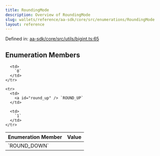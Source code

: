 ```yaml
---
title: RoundingMode
description: Overview of RoundingMode
slug: wallets/reference/aa-sdk/core/src/enumerations/RoundingMode
layout: reference
---
```


Defined in: [aa-sdk/core/src/utils/bigint.ts:65](https://github.com/alchemyplatform/aa-sdk/blob/e3c1a23e6e03f44bf2db3afddb97a91b175cba58/aa-sdk/core/src/utils/bigint.ts#L65)

## Enumeration Members

<table>
  <thead>
    <tr>
      <th align="left">Enumeration Member</th>
      <th align="left">Value</th>
    </tr>
  </thead>

  <tbody>
    <tr>
      <td>
        <a id="round_down" /> `ROUND_DOWN`
      </td>

      <td>
        `0`
      </td>
    </tr>

    <tr>
      <td>
        <a id="round_up" /> `ROUND_UP`
      </td>

      <td>
        `1`
      </td>
    </tr>

  </tbody>
</table>
